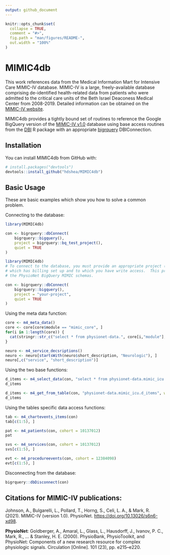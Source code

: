 ```yaml
---
output: github_document
---
```


<!-- README.md is generated from README.Rmd. Please edit that file -->

```r
knitr::opts_chunk$set(
  collapse = TRUE,
  comment = "#>",
  fig.path = "man/figures/README-",
  out.width = "100%"
)
```

# MIMIC4db

<!-- badges: start -->
<!-- badges: end -->

This work references data from the Medical Information Mart for Intensive Care MIMIC-IV database. 
MIMIC-IV is a large, freely-available database comprising de-identified health-related data from patients who
were admitted to the critical care units of the Beth Israel Deaconess Medical Center from 2008-2019.  Detailed
information can be obtained on the [MIMIC-IV website](https://mimic.mit.edu/docs/iv/).

MIMIC4db provides a tightly bound set of routines to reference the Google BigQuery version of the [MIMIC-IV v1.0](https://physionet.org/content/mimiciii/1.0/) database using 
base access routines from the [DBI](https://github.com/r-dbi/DBI) R package with an appropriate [bigrquery](https://github.com/r-dbi/bigrquery) DBIConnection. 

## Installation

You can install MIMIC4db from GitHub with:

``` r
# install.packages("devtools")
devtools::install_github("hdshea/MIMIC4db")
```

## Basic Usage

These are basic examples which show you how to solve a common problem.

Connecting to the database:

```r
library(MIMIC4db)

con <- bigrquery::dbConnect(
    bigrquery::bigquery(),
    project = bigrquery::bq_test_project(),
    quiet = TRUE
)
```

```r
library(MIMIC4db)
# To connect to the database, you must provide an appropriate project (in the `"your-project"` slot below)
# which has billing set up and to which you have write access.  This project must be approved to access
# the PhysioNet BigQuery MIMIC schemas.

con <- bigrquery::dbConnect(
    bigrquery::bigquery(),
    project = "your-project",
    quiet = TRUE
)
```

Using the meta data function:

```r
core <- m4_meta_data()
core <- core[core$module == "mimic_core", ]
for(i in 1:length(core)) {
  cat(stringr::str_c("select * from physionet-data.", core[i,"module"], ".", core[i,"table"], "\n"))
}

neuro <- m4_service_decsriptions()
neuro <- neuro[startsWith(neuro$short_description, "Neurologic"), ]
neuro[,c("service", "short_description")]
```

Using the two base functions:

```r
d_items <- m4_select_data(con, "select * from physionet-data.mimic_icu.d_items order by itemid limit 5")
d_items

d_items <- m4_get_from_table(con, "physionet-data.mimic_icu.d_items", where = "where itemid <= 220048")
d_items
```

Using the tables specific data access functions:

```r
tab <- m4_chartevents_items(con)
tab[c(1:5), ]

pat <- m4_patients(con, cohort = 10137012)
pat

svs <- m4_services(con, cohort = 10137012)
svs[c(1:5), ]

evt <- m4_procedureevents(con, cohort = 12384098)
evt[c(1:5), ]
```

Disconnecting from the database:

```r
bigrquery::dbDisconnect(con)
```


## Citations for MIMIC-IV publications:

Johnson, A., Bulgarelli, L., Pollard, T., Horng, S., Celi, L. A., & Mark, R. (2021). MIMIC-IV (version 1.0). PhysioNet. [https://doi.org/10.13026/s6n6-xd98](https://doi.org/10.13026/s6n6-xd98).

**PhysioNet**:
Goldberger, A., Amaral, L., Glass, L., Hausdorff, J., Ivanov, P. C., Mark, R., ... & Stanley, H. E. (2000).
PhysioBank, PhysioToolkit, and PhysioNet: Components of a new research resource for complex physiologic signals.
Circulation [Online]. 101 (23), pp. e215–e220.

